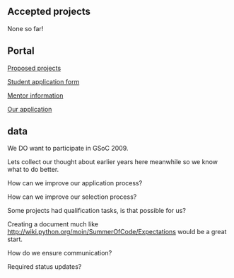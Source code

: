 
== Accepted projects ==

None so far!

== Portal ==

[[Summer_of_Code_2009/Proposed_projects|Proposed projects]]

[[Summer_of_Code_2009/Student_Application|Student application form]]

[[Summer_of_Code_2009/Mentors|Mentor information]]

[[Summer_of_Code_2009/Mentor_Application|Our application]]


== data ==

We DO want to participate in GSoC 2009.

Lets collect our thought about earlier years here meanwhile so we know what to do better.


How can we improve our application process?

How can we improve our selection process?

Some projects had qualification tasks, is that possible for us?

Creating a document much like http://wiki.python.org/moin/SummerOfCode/Expectations would be a great start.

How do we ensure communication?

Required status updates?